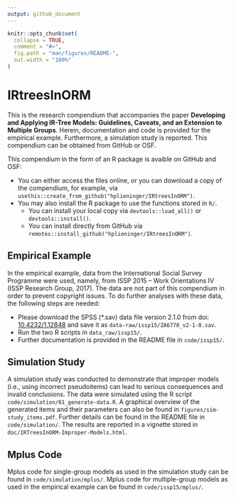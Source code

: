 ```yaml
---
output: github_document
---
```


<!-- README.md is generated from README.Rmd. Please edit that file -->

```r
knitr::opts_chunk$set(
  collapse = TRUE,
  comment = "#>",
  fig.path = "man/figures/README-",
  out.width = "100%"
)
```

# IRtreesInORM

This is the research compendium that accompanies the paper **Developing and Applying IR-Tree Models: Guidelines, Caveats, and an Extension to Multiple Groups**.
Herein, documentation and code is provided for the empirical example.
Furthermore, a simulation study is reported.
This compendium can be obtained from GitHub or OSF.

This compendium in the form of an R package is avaible on GitHub and OSF:

- You can either access the files online, or you can download a copy of the compendium, for example, via `usethis::create_from_github("hplieninger/IRtreesInORM")`.
- You may also install the R package to use the functions stored in `R/`.
  - You can install your local copy via `devtools::load_all()` or `devtools::install()`.
  - You can install directly from GitHub via `remotes::install_github("hplieninger/IRtreesInORM")`.

## Empirical Example

In the empirical example, data from the International Social Survey Programme were used, namely, from ISSP 2015 -- Work Orientations IV (ISSP Research Group, 2017).
The data are not part of this compendium in order to prevent copyright issues.
To do further analyses with these data, the following steps are needed:

- Please download the SPSS (*.sav) data file version 2.1.0 from doi: [10.4232/1.12848](http://dx.doi.org/10.4232/1.12848) and save it as `data-raw/issp15/ZA6770_v2-1-0.sav`.
- Run the two R scripts in `data_raw/issp15/`.
- Further documentation is provided in the README file in `code/issp15/`.

## Simulation Study

A simulation study was conducted to demonstrate that improper models (i.e., using incorrect pseudoitems) can lead to serious consequences and invalid conclusions.
The data were simulated using the R script `code/simulation/01_generate-data.R`.
A graphical overview of the generated items and their parameters can also be found in `figures/sim-study_items.pdf`.
Further details can be found in the README file in `code/simulation/`.
The results are reported in a vignette stored in `doc/IRTreesInORM-Improper-Models.html`.

## Mplus Code

Mplus code for single-group models as used in the simulation study can be found in `code/simulation/mplus/`.
Mplus code for multiple-group models as used in the empirical example can be found in `code/issp15/mplus/`.
